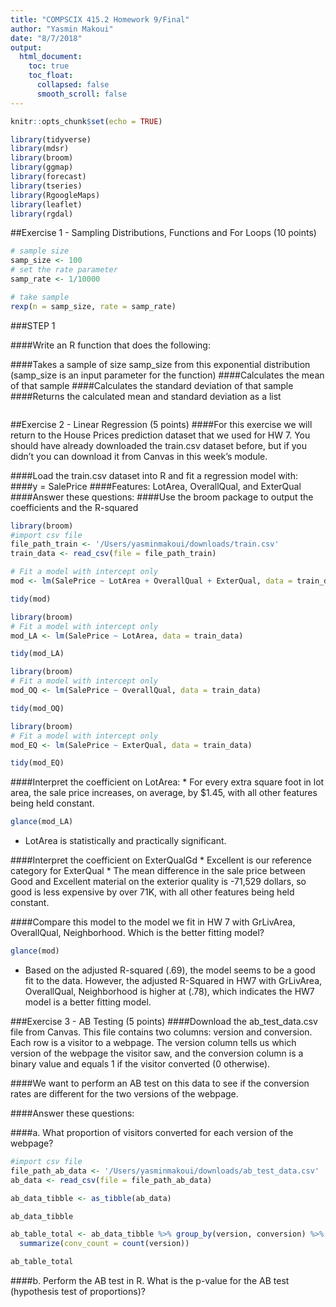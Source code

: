 ```yaml
---
title: "COMPSCIX 415.2 Homework 9/Final"
author: "Yasmin Makoui"
date: "8/7/2018"
output:
  html_document: 
    toc: true
    toc_float:
      collapsed: false
      smooth_scroll: false
---
```


```r
knitr::opts_chunk$set(echo = TRUE)
```

```r
library(tidyverse)
library(mdsr)
library(broom)
library(ggmap)
library(forecast)
library(tseries)
library(RgoogleMaps)
library(leaflet)
library(rgdal)
```

##Exercise 1 - Sampling Distributions, Functions and For Loops (10 points)

```r
# sample size
samp_size <- 100
# set the rate parameter
samp_rate <- 1/10000

# take sample
rexp(n = samp_size, rate = samp_rate)
```

###STEP 1

####Write an R function that does the following:

####Takes a sample of size samp_size from this exponential distribution (samp_size is an input parameter for the function)
####Calculates the mean of that sample
####Calculates the standard deviation of that sample
####Returns the calculated mean and standard deviation as a list 

```r

```

##Exercise 2 - Linear Regression (5 points)
####For this exercise we will return to the House Prices prediction dataset that we used for HW 7. You should have already downloaded the train.csv dataset before, but if you didn’t you can download it from Canvas in this week’s module.

####Load the train.csv dataset into R and fit a regression model with:
####y = SalePrice
####Features: LotArea, OverallQual, and ExterQual
####Answer these questions:
####Use the broom package to output the coefficients and the R-squared
```r
library(broom)
#import csv file
file_path_train <- '/Users/yasminmakoui/downloads/train.csv'
train_data <- read_csv(file = file_path_train)

# Fit a model with intercept only
mod <- lm(SalePrice ~ LotArea + OverallQual + ExterQual, data = train_data)

tidy(mod)

```

```r
library(broom)
# Fit a model with intercept only
mod_LA <- lm(SalePrice ~ LotArea, data = train_data)

tidy(mod_LA)
```

```r
library(broom)
# Fit a model with intercept only
mod_OQ <- lm(SalePrice ~ OverallQual, data = train_data)

tidy(mod_OQ)
```

```r
library(broom)
# Fit a model with intercept only
mod_EQ <- lm(SalePrice ~ ExterQual, data = train_data)

tidy(mod_EQ)
```

####Interpret the coefficient on LotArea: 
  * For every extra square foot in lot area, the sale price increases, on average, by $1.45, with all other features being held constant. 
```r
glance(mod_LA)
```

  * LotArea is statistically and practically significant.

####Interpret the coefficient on ExterQualGd
  * Excellent is our reference category for ExterQual
  * The mean difference in the sale price between Good and Excellent material on the exterior quality is -71,529 dollars, so good is less expensive by over 71K, with all other features being held constant. 

####Compare this model to the model we fit in HW 7 with GrLivArea,  OverallQual, Neighborhood. Which is the better fitting model?
```r
glance(mod)
```
  * Based on the adjusted R-squared (.69), the model seems to be a good fit to the data. However, the adjusted R-Squared in HW7 with GrLivArea,  OverallQual, Neighborhood is higher at (.78), which indicates the HW7 model is a better fitting model.
  
###Exercise 3 - AB Testing (5 points)
####Download the ab_test_data.csv file from Canvas. This file contains two columns: version and conversion. Each row is a visitor to a webpage. The  version column tells us which version of the webpage the visitor saw, and the  conversion column is a binary value and equals 1 if the visitor converted (0 otherwise).

####We want to perform an AB test on this data to see if the conversion rates are different for the two versions of the webpage.

####Answer these questions:

####a. What proportion of visitors converted for each version of the webpage?
```r
#import csv file
file_path_ab_data <- '/Users/yasminmakoui/downloads/ab_test_data.csv'
ab_data <- read_csv(file = file_path_ab_data)

ab_data_tibble <- as_tibble(ab_data)

ab_data_tibble

ab_table_total <- ab_data_tibble %>% group_by(version, conversion) %>%
  summarize(conv_count = count(version))

ab_table_total

```



####b. Perform the AB test in R. What is the p-value for the AB test (hypothesis test of proportions)?


